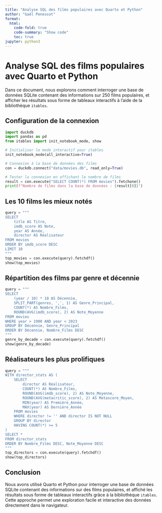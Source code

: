 ```yaml
---
title: "Analyse SQL des films populaires avec Quarto et Python"
author: "Gaël Penessot"
format:
  html:
    code-fold: true
    code-summary: "Show code"
    toc: true
jupyter: python3
---
```


# Analyse SQL des films populaires avec Quarto et Python

Dans ce document, nous explorons comment interroger une base de données SQLite contenant des informations sur 250 films populaires, et afficher les résultats sous forme de tableaux interactifs à l'aide de la bibliothèque `itables`.

## Configuration de la connexion

```python
import duckdb
import pandas as pd
from itables import init_notebook_mode, show

# Initialiser le mode interactif pour itables
init_notebook_mode(all_interactive=True)

# Connexion à la base de données des films
con = duckdb.connect("data/movies.db", read_only=True)

# Tester la connexion en affichant le nombre de films
result = con.execute("SELECT COUNT(*) FROM movies").fetchone()
print(f"Nombre de films dans la base de données : {result[0]}")
```

## Les 10 films les mieux notés

```python
query = """
SELECT 
    title AS Titre, 
    imdb_score AS Note, 
    year AS Année, 
    director AS Réalisateur
FROM movies
ORDER BY imdb_score DESC
LIMIT 10
"""
top_movies = con.execute(query).fetchdf()
show(top_movies)
```

## Répartition des films par genre et décennie

```python
query = """
SELECT 
    (year / 10) * 10 AS Décennie,
    SPLIT_PART(genres, ',', 1) AS Genre_Principal,
    COUNT(*) AS Nombre_Films,
    ROUND(AVG(imdb_score), 2) AS Note_Moyenne
FROM movies
WHERE year > 1900 AND year < 2023
GROUP BY Décennie, Genre_Principal
ORDER BY Décennie, Nombre_Films DESC
"""
genre_by_decade = con.execute(query).fetchdf()
show(genre_by_decade)
```

## Réalisateurs les plus prolifiques

```python
query = """
WITH director_stats AS (
    SELECT 
        director AS Réalisateur,
        COUNT(*) AS Nombre_Films,
        ROUND(AVG(imdb_score), 2) AS Note_Moyenne,
        ROUND(AVG(metacritic_score), 2) AS Metascore_Moyen,
        MIN(year) AS Première_Année,
        MAX(year) AS Dernière_Année
    FROM movies
    WHERE director != '' AND director IS NOT NULL
    GROUP BY director
    HAVING COUNT(*) >= 5
)
SELECT *
FROM director_stats
ORDER BY Nombre_Films DESC, Note_Moyenne DESC
"""
top_directors = con.execute(query).fetchdf()
show(top_directors)
```

## Conclusion

Nous avons utilisé Quarto et Python pour interroger une base de données SQLite contenant des informations sur des films populaires, et affiché les résultats sous forme de tableaux interactifs grâce à la bibliothèque `itables`. Cette approche permet une exploration facile et interactive des données directement dans le navigateur.